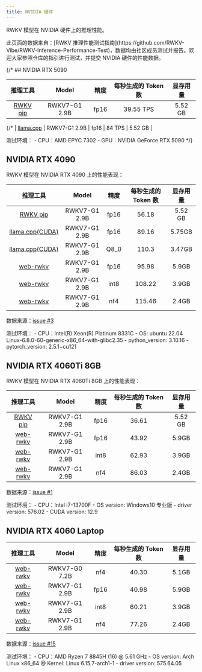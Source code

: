 ```yaml
---
title: NVIDIA 硬件
---
```


RWKV 模型在 NVIDIA 硬件上的推理性能。

<CallOut type="info">
此页面的数据来自：[RWKV 推理性能测试指南](https://github.com/RWKV-Vibe/RWKV-Inference-Performance-Test)，数据均由社区成员测试并报告。欢迎大家参照仓库的指引进行测试，并提交 NVIDIA 硬件的性能数据。
</CallOut>

{/* ## NVIDIA RTX 5090

| 推理工具 | Model | 精度 | 每秒生成的 Token 数 | 显存用量 | 
| :---: |:---:|:---:|:---:| :----------:|
| [RWKV pip](https://pypi.org/project/rwkv/) | RWKV7-G1 2.9B | fp16 | 39.55 TPS | 5.52 GB |

{/* | [llama.cpp](https://github.com/ggml-org/llama.cpp) | RWKV7-G1 2.9B | fp16 | 84 TPS | 5.52 GB |

<CallOut type="info">
测试环境：
- CPU：AMD EPYC 7302
- GPU：NVIDIA GeForce RTX 5090
</CallOut> */}

## NVIDIA RTX 4090

RWKV 模型在 NVIDIA RTX 4090 上的性能表现：

| 推理工具 | Model | 精度 | 每秒生成的 Token 数 | 显存用量 | 
| :---: |:---:|:---:|:---:| :----------:|
| [RWKV pip](https://pypi.org/project/rwkv/)  | RWKV7-G1 2.9B | fp16 | 56.18 | 5.52 GB |
| [llama.cpp(CUDA)](https://github.com/ggml-org/llama.cpp)  | RWKV7-G1 2.9B | fp16 | 89.16 | 5.75GB |
| [llama.cpp(CUDA)](https://github.com/ggml-org/llama.cpp)  | RWKV7-G1 2.9B | Q8_0 | 110.3 |3.47GB |
| [web-rwkv](https://github.com/cryscan/web-rwkv) | RWKV7-G1 2.9B | fp16 |  95.98 | 5.9GB |
| [web-rwkv](https://github.com/cryscan/web-rwkv) | RWKV7-G1 2.9B | int8  |  108.22 | 3.9GB |
| [web-rwkv](https://github.com/cryscan/web-rwkv) | RWKV7-G1 2.9B | nf4 |  115.46  | 2.4GB |

数据来源：[issue #3](https://github.com/RWKV-Vibe/RWKV-Inference-Performance-Test/issues/3)

<CallOut type="info">
测试环境：
- CPU：Intel(R) Xeon(R) Platinum 8331C
- OS: ubuntu 22.04 Linux-6.8.0-60-generic-x86_64-with-glibc2.35
- python_version: 3.10.16
- pytorch_version: 2.5.1+cu121
</CallOut>

## NVIDIA RTX 4060Ti 8GB

RWKV 模型在 NVIDIA RTX 4060Ti 8GB 上的性能表现：

| 推理工具 | Model | 精度 | 每秒生成的 Token 数 | 显存用量 | 
| :---: |:---:|:---:|:---:| :----------:|
| [RWKV pip](https://pypi.org/project/rwkv/)  | RWKV7-G1 2.9B | fp16 | 36.61 | 5.52 GB |
| [web-rwkv](https://github.com/cryscan/web-rwkv) | RWKV7-G1 2.9B | fp16 |  43.92 | 5.9GB |
| [web-rwkv](https://github.com/cryscan/web-rwkv) | RWKV7-G1 2.9B | int8  | 62.93  | 3.9GB |
| [web-rwkv](https://github.com/cryscan/web-rwkv) | RWKV7-G1 2.9B | nf4 |  86.03  | 2.4GB |

数据来源：[issue #1](https://github.com/RWKV-Vibe/RWKV-Inference-Performance-Test/issues/1)

<CallOut type="info">
测试环境：
- CPU：Intel i7-13700F
- OS version: Windows10 专业版
- driver version: 576.02
- CUDA version: 12.9
</CallOut>

## NVIDIA RTX 4060 Laptop

| 推理工具 | Model | 精度 | 每秒生成的 Token 数 | 显存用量 | 
| :---: |:---:|:---:|:---:| :----------:|
| [web-rwkv](https://github.com/cryscan/web-rwkv)  | <span className="bg-red-100 text-red-800 px-2 py-1 rounded dark:bg-red-950/50 dark:text-red-300">RWKV7-G0 7.2B</span> | nf4 | 40.30 | 5.1GB |
| [web-rwkv](https://github.com/cryscan/web-rwkv) | RWKV7-G1 2.9B | fp16 |  40.98 | 5.9GB |
| [web-rwkv](https://github.com/cryscan/web-rwkv) | RWKV7-G1 2.9B | int8  | 60.21  | 3.9GB |
| [web-rwkv](https://github.com/cryscan/web-rwkv) | RWKV7-G1 2.9B | nf4 |  77.26  | 2.4GB |

数据来源：[issue #15](https://github.com/RWKV-Vibe/RWKV-Inference-Performance-Test/issues/15)

<CallOut type="info">
测试环境：
- CPU：AMD Ryzen 7 8845H (16) @ 5.61 GHz
- OS version: Arch Linux x86_64 @ Kernel: Linux 6.15.7-arch1-1
- driver version: 575.64.05
</CallOut>